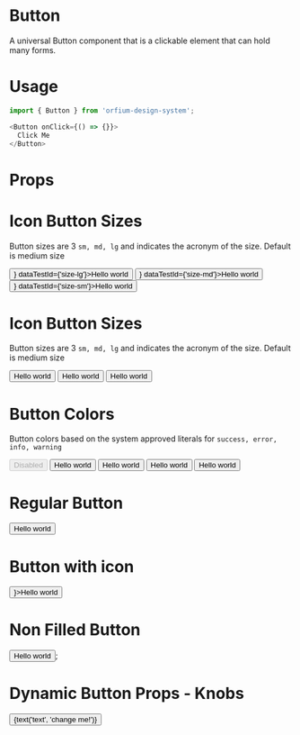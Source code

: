 
<Meta title="Design System/Button" component={Button} />

# Button

A universal Button component that is a clickable element that can hold many forms.

# Usage

```js
import { Button } from 'orfium-design-system';

<Button onClick={() => {}}>
  Click Me
</Button>
```

# Props

<Props of={Button} />


# Icon Button Sizes
Button sizes are 3 `sm, md, lg` and indicates the acronym of the size. Default is medium size

<Preview>
  <Story name="Icon Button Sizes">
    <Stack>
        <Button size={'lg'} icon={<img src="https://brandmark.io/logo-rank/random/pepsi.png" width="16" height="16" />} dataTestId={'size-lg'}>Hello world</Button>
        <Button size={'md'} icon={<img src="https://brandmark.io/logo-rank/random/pepsi.png" width="16" height="16" />} dataTestId={'size-md'}>Hello world</Button>
        <Button size={'sm'} icon={<img src="https://brandmark.io/logo-rank/random/pepsi.png" width="16" height="16" />} dataTestId={'size-sm'}>Hello world</Button>
    </Stack>
  </Story>
</Preview>

# Icon Button Sizes
Button sizes are 3 `sm, md, lg` and indicates the acronym of the size. Default is medium size

<Preview>
  <Story name="Button Sizes">
    <Stack>
        <Button size={'lg'}>Hello world</Button>
        <Button size={'md'}>Hello world</Button>
        <Button size={'sm'}>Hello world</Button>
    </Stack>
  </Story>
</Preview>

# Button Colors
Button colors based on the system approved literals for `success, error, info, warning`

<Preview>
  <Story name="Button Colors">
    <Stack>
        <Button size={'sm'} disabled type='success'>Disabled</Button>
        <Button size={'sm'} type='success'>Hello world</Button>
        <Button size={'sm'} type='error'>Hello world</Button>
        <Button size={'sm'} type='info'>Hello world</Button>
        <Button size={'sm'} type='warning'>Hello world</Button>
    </Stack>
  </Story>
</Preview>

# Regular Button
<Preview>
  <Story name="Regular Button">
    <Button filled={true} size={'lg'}>Hello world</Button>
  </Story>
</Preview>

# Button with icon
<Preview>
  <Story name="Button with icon">
    <Button filled={true} size={'lg'} icon={<img src="https://brandmark.io/logo-rank/random/pepsi.png" width="16" height="16" />}>Hello world</Button>
  </Story>
</Preview>

# Non Filled Button
<Preview>
  <Story name="Non Filled Button">
    <Button filled={false} size={'lg'}>Hello world</Button>;
  </Story>
</Preview>

# Dynamic Button Props - Knobs
<Preview>
  <Story name="Dynamic Button Props" parameters={{ decorators: [withKnobs] }}>
    <Button type={select('type', ['primary', 'secondary', 'success', 'error', 'info', 'warning', 'branded1', 'branded2'], 'secondary')} filled={boolean('filled', true)} size={select('size', ['sm', 'md', 'lg'], 'lg')}>{text('text', 'change me!')}</Button>
  </Story>
</Preview>
